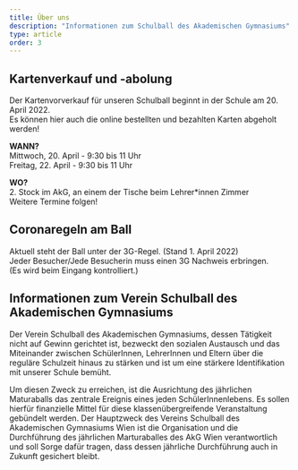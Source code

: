 ```yaml
---
title: Über uns
description: "Informationen zum Schulball des Akademischen Gymnasiums"
type: article
order: 3
---
```



## Kartenverkauf und -abolung

Der Kartenvorverkauf für unseren Schulball beginnt in der Schule am 20. April 2022.  
Es können hier auch die online bestellten und bezahlten Karten abgeholt werden!

**WANN?**  
Mittwoch, 20. April - 9:30 bis 11 Uhr  
Freitag, 22. April - 9:30 bis 11 Uhr

**WO?**  
2. Stock im AkG, an einem der Tische beim Lehrer*innen Zimmer  
Weitere Termine folgen!

## Coronaregeln am Ball

Aktuell steht der Ball unter der 3G-Regel. (Stand 1. April 2022)  
Jeder Besucher/Jede Besucherin muss einen 3G Nachweis erbringen.  
(Es wird beim Eingang kontrolliert.)


## Informationen zum Verein Schulball des Akademischen Gymnasiums

Der Verein Schulball des Akademischen Gymnasiums, dessen Tätigkeit nicht auf Gewinn gerichtet ist, bezweckt den sozialen Austausch und das Miteinander zwischen SchülerInnen, LehrerInnen und Eltern über die reguläre Schulzeit hinaus zu stärken und ist um eine stärkere Identifikation mit unserer Schule bemüht.

Um diesen Zweck zu erreichen, ist die Ausrichtung des jährlichen Maturaballs das zentrale Ereignis eines jeden SchülerInnenlebens. Es sollen hierfür finanzielle Mittel für diese klassenübergreifende Veranstaltung gebündelt werden. Der Hauptzweck des Vereins Schulball des Akademischen Gymnasiums Wien ist die Organisation und die Durchführung des jährlichen Marturaballes des AkG Wien verantwortlich und soll Sorge dafür tragen, dass dessen jährliche Durchführung auch in Zukunft gesichert bleibt.
